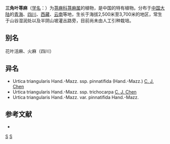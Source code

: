 {{Speciesbox 
| taxon =  Urtica triangularis
| authority = Hand.-Mazz.
| subdivision_ranks =[[亚种|亚种]]
| subdivision =
* 三角叶荨麻 ''U. t.'' subsp. ''triangularis''
* [[羽裂荨麻|羽裂荨麻]] ''U. t.'' subsp. ''pinnatifida''
* [[毛果荨麻|毛果荨麻]] ''U. t.'' subsp. ''trichocarpa''
}}
'''三角叶荨麻'''（[[学名|学名]]：{{lang|la|''Urtica triangularis''}}）为[[荨麻科|荨麻科]][[荨麻属|荨麻属]]的植物，是中国的特有植物。分布于[[中国大陆|中国大陆]]的[[青海|青海]]、[[四川|四川]]、[[西藏|西藏]]、[[云南|云南]]等地，生长于海拔2,500米至3,700米的地区，常生于山谷湿润处以及半阴山坡灌丛路旁，目前尚未由人工引种栽培。

== 别名 ==
花叶活麻、火麻（四川）

== 异名 ==
* Urtica triangularis Hand.-Mazz. ssp. pinnatifida (Hand.-Mazz.) [[陈家瑞|C. J. Chen]]
* Urtica triangularis Hand.-Mazz. ssp. trichocarpa [[陈家瑞|C. J. Chen]]
* Urtica triangularis Hand.-Mazz. var. pinnatifida Hand.-Mazz.

== 参考文献 ==
<div class="references-small">
* {{cite web| url =http://www.bioinfo.cn/db05/KmzwSpecies.php?action=view&id=23450| title =三角叶荨麻（原亚种）| work =《中国高等植物数据库全库》| publisher =中国科学院微生物研究所| author =昆明植物研究所| accessdate =2009-02-25| deadurl =yes| archiveurl =https://web.archive.org/web/20160305042203/http://www.bioinfo.cn/db05/KmzwSpecies.php?action=view&id=23450| archivedate =2016-03-05}}
</div>
{{Taxonbar|from=Q10866822}}

[[Category:荨麻属|S]]
[[Category:中國特有植物|S]]